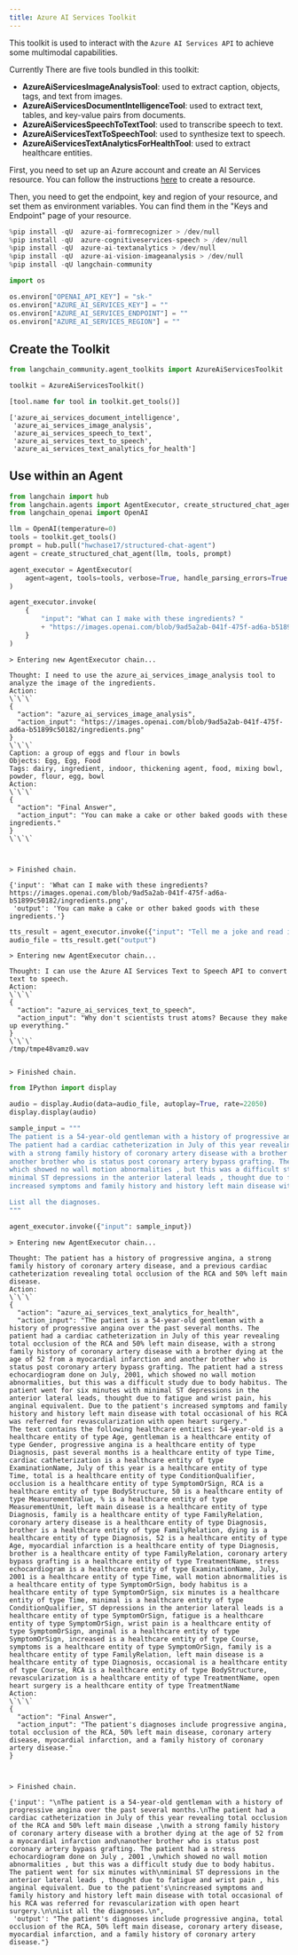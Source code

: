 ```yaml
---
title: Azure AI Services Toolkit
---
```


This toolkit is used to interact with the `Azure AI Services API` to achieve some multimodal capabilities.

Currently There are five tools bundled in this toolkit:

- **AzureAiServicesImageAnalysisTool**: used to extract caption, objects, tags, and text from images.
- **AzureAiServicesDocumentIntelligenceTool**: used to extract text, tables, and key-value pairs from documents.
- **AzureAiServicesSpeechToTextTool**: used to transcribe speech to text.
- **AzureAiServicesTextToSpeechTool**: used to synthesize text to speech.
- **AzureAiServicesTextAnalyticsForHealthTool**: used to extract healthcare entities.

First, you need to set up an Azure account and create an AI Services resource. You can follow the instructions [here](https://learn.microsoft.com/en-us/azure/ai-services/multi-service-resource) to create a resource.

Then, you need to get the endpoint, key and region of your resource, and set them as environment variables. You can find them in the "Keys and Endpoint" page of your resource.

```python
%pip install -qU  azure-ai-formrecognizer > /dev/null
%pip install -qU  azure-cognitiveservices-speech > /dev/null
%pip install -qU  azure-ai-textanalytics > /dev/null
%pip install -qU  azure-ai-vision-imageanalysis > /dev/null
%pip install -qU langchain-community
```

```python
import os

os.environ["OPENAI_API_KEY"] = "sk-"
os.environ["AZURE_AI_SERVICES_KEY"] = ""
os.environ["AZURE_AI_SERVICES_ENDPOINT"] = ""
os.environ["AZURE_AI_SERVICES_REGION"] = ""
```

## Create the Toolkit

```python
from langchain_community.agent_toolkits import AzureAiServicesToolkit

toolkit = AzureAiServicesToolkit()
```

```python
[tool.name for tool in toolkit.get_tools()]
```

```output
['azure_ai_services_document_intelligence',
 'azure_ai_services_image_analysis',
 'azure_ai_services_speech_to_text',
 'azure_ai_services_text_to_speech',
 'azure_ai_services_text_analytics_for_health']
```

## Use within an Agent

```python
from langchain import hub
from langchain.agents import AgentExecutor, create_structured_chat_agent
from langchain_openai import OpenAI
```

```python
llm = OpenAI(temperature=0)
tools = toolkit.get_tools()
prompt = hub.pull("hwchase17/structured-chat-agent")
agent = create_structured_chat_agent(llm, tools, prompt)

agent_executor = AgentExecutor(
    agent=agent, tools=tools, verbose=True, handle_parsing_errors=True
)
```

```python
agent_executor.invoke(
    {
        "input": "What can I make with these ingredients? "
        + "https://images.openai.com/blob/9ad5a2ab-041f-475f-ad6a-b51899c50182/ingredients.png"
    }
)
```

```output
> Entering new AgentExecutor chain...

Thought: I need to use the azure_ai_services_image_analysis tool to analyze the image of the ingredients.
Action:
\`\`\`
{
  "action": "azure_ai_services_image_analysis",
  "action_input": "https://images.openai.com/blob/9ad5a2ab-041f-475f-ad6a-b51899c50182/ingredients.png"
}
\`\`\`
Caption: a group of eggs and flour in bowls
Objects: Egg, Egg, Food
Tags: dairy, ingredient, indoor, thickening agent, food, mixing bowl, powder, flour, egg, bowl
Action:
\`\`\`
{
  "action": "Final Answer",
  "action_input": "You can make a cake or other baked goods with these ingredients."
}
\`\`\`



> Finished chain.
```

```output
{'input': 'What can I make with these ingredients? https://images.openai.com/blob/9ad5a2ab-041f-475f-ad6a-b51899c50182/ingredients.png',
 'output': 'You can make a cake or other baked goods with these ingredients.'}
```

```python
tts_result = agent_executor.invoke({"input": "Tell me a joke and read it out for me."})
audio_file = tts_result.get("output")
```

```output
> Entering new AgentExecutor chain...

Thought: I can use the Azure AI Services Text to Speech API to convert text to speech.
Action:
\`\`\`
{
  "action": "azure_ai_services_text_to_speech",
  "action_input": "Why don't scientists trust atoms? Because they make up everything."
}
\`\`\`
/tmp/tmpe48vamz0.wav


> Finished chain.
```

```python
from IPython import display

audio = display.Audio(data=audio_file, autoplay=True, rate=22050)
display.display(audio)
```

```python
sample_input = """
The patient is a 54-year-old gentleman with a history of progressive angina over the past several months.
The patient had a cardiac catheterization in July of this year revealing total occlusion of the RCA and 50% left main disease ,
with a strong family history of coronary artery disease with a brother dying at the age of 52 from a myocardial infarction and
another brother who is status post coronary artery bypass grafting. The patient had a stress echocardiogram done on July , 2001 ,
which showed no wall motion abnormalities , but this was a difficult study due to body habitus. The patient went for six minutes with
minimal ST depressions in the anterior lateral leads , thought due to fatigue and wrist pain , his anginal equivalent. Due to the patient's
increased symptoms and family history and history left main disease with total occasional of his RCA was referred for revascularization with open heart surgery.

List all the diagnoses.
"""

agent_executor.invoke({"input": sample_input})
```

```output
> Entering new AgentExecutor chain...

Thought: The patient has a history of progressive angina, a strong family history of coronary artery disease, and a previous cardiac catheterization revealing total occlusion of the RCA and 50% left main disease.
Action:
\`\`\`
{
  "action": "azure_ai_services_text_analytics_for_health",
  "action_input": "The patient is a 54-year-old gentleman with a history of progressive angina over the past several months. The patient had a cardiac catheterization in July of this year revealing total occlusion of the RCA and 50% left main disease, with a strong family history of coronary artery disease with a brother dying at the age of 52 from a myocardial infarction and another brother who is status post coronary artery bypass grafting. The patient had a stress echocardiogram done on July, 2001, which showed no wall motion abnormalities, but this was a difficult study due to body habitus. The patient went for six minutes with minimal ST depressions in the anterior lateral leads, thought due to fatigue and wrist pain, his anginal equivalent. Due to the patient's increased symptoms and family history and history left main disease with total occasional of his RCA was referred for revascularization with open heart surgery."
The text contains the following healthcare entities: 54-year-old is a healthcare entity of type Age, gentleman is a healthcare entity of type Gender, progressive angina is a healthcare entity of type Diagnosis, past several months is a healthcare entity of type Time, cardiac catheterization is a healthcare entity of type ExaminationName, July of this year is a healthcare entity of type Time, total is a healthcare entity of type ConditionQualifier, occlusion is a healthcare entity of type SymptomOrSign, RCA is a healthcare entity of type BodyStructure, 50 is a healthcare entity of type MeasurementValue, % is a healthcare entity of type MeasurementUnit, left main disease is a healthcare entity of type Diagnosis, family is a healthcare entity of type FamilyRelation, coronary artery disease is a healthcare entity of type Diagnosis, brother is a healthcare entity of type FamilyRelation, dying is a healthcare entity of type Diagnosis, 52 is a healthcare entity of type Age, myocardial infarction is a healthcare entity of type Diagnosis, brother is a healthcare entity of type FamilyRelation, coronary artery bypass grafting is a healthcare entity of type TreatmentName, stress echocardiogram is a healthcare entity of type ExaminationName, July, 2001 is a healthcare entity of type Time, wall motion abnormalities is a healthcare entity of type SymptomOrSign, body habitus is a healthcare entity of type SymptomOrSign, six minutes is a healthcare entity of type Time, minimal is a healthcare entity of type ConditionQualifier, ST depressions in the anterior lateral leads is a healthcare entity of type SymptomOrSign, fatigue is a healthcare entity of type SymptomOrSign, wrist pain is a healthcare entity of type SymptomOrSign, anginal is a healthcare entity of type SymptomOrSign, increased is a healthcare entity of type Course, symptoms is a healthcare entity of type SymptomOrSign, family is a healthcare entity of type FamilyRelation, left main disease is a healthcare entity of type Diagnosis, occasional is a healthcare entity of type Course, RCA is a healthcare entity of type BodyStructure, revascularization is a healthcare entity of type TreatmentName, open heart surgery is a healthcare entity of type TreatmentName
Action:
\`\`\`
{
  "action": "Final Answer",
  "action_input": "The patient's diagnoses include progressive angina, total occlusion of the RCA, 50% left main disease, coronary artery disease, myocardial infarction, and a family history of coronary artery disease."
}



> Finished chain.
```

```output
{'input': "\nThe patient is a 54-year-old gentleman with a history of progressive angina over the past several months.\nThe patient had a cardiac catheterization in July of this year revealing total occlusion of the RCA and 50% left main disease ,\nwith a strong family history of coronary artery disease with a brother dying at the age of 52 from a myocardial infarction and\nanother brother who is status post coronary artery bypass grafting. The patient had a stress echocardiogram done on July , 2001 ,\nwhich showed no wall motion abnormalities , but this was a difficult study due to body habitus. The patient went for six minutes with\nminimal ST depressions in the anterior lateral leads , thought due to fatigue and wrist pain , his anginal equivalent. Due to the patient's\nincreased symptoms and family history and history left main disease with total occasional of his RCA was referred for revascularization with open heart surgery.\n\nList all the diagnoses.\n",
 'output': "The patient's diagnoses include progressive angina, total occlusion of the RCA, 50% left main disease, coronary artery disease, myocardial infarction, and a family history of coronary artery disease."}
```
